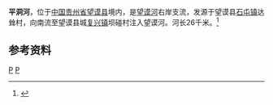 {{Otheruses|平洞河|other=同名或類似名的其它條目描述}}
{{Infobox River
  | river_name      = 平洞河
  | image_name      = 
  | image_size      = 
  | caption         = 
  | origin          = [[贵州省|贵州省]][[望谟县|望谟县]][[石屯镇_(望谟县)|石屯镇]]达耸村
  | mouth           = 贵州省望谟县[[复兴镇_(望谟县)|复兴镇]]坝碰村[[望谟河|望谟河]]
  | basin_countries = {{PRC}}
  | length          = 26 km
  | elevation       = 
  | mouth_elevation = 
  | discharge       =
  | watershed       = 
}}
'''平洞河'''，位于[[中国|中国]][[贵州省|贵州省]][[望谟县|望谟县]]境内，是[[望谟河|望谟河]]右岸支流，发源于望谟县[[石屯镇_(望谟县)|石屯镇]]达耸村，向南流至望谟县城[[复兴镇_(望谟县)|复兴镇]]坝碰村注入望谟河。河长26千米。<ref name="中国河湖大典">{{cite book zh |author=《[[中国河湖大典|中国河湖大典]]》编纂委员会 |title=《中国河湖大典·珠江卷》 |format=M |edition=1 |location=北京 |publisher=中国水利水电出版社 |date=2013年1月 |pages=60页 |id= ISBN 978-7-5170-0561-2}}</ref>

==参考资料==
{{reflist}}

[[Category:北盤江水系|P]]
[[Category:贵州河流|P]]